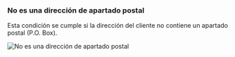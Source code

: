 ### No es una dirección de apartado postal

Esta condición se cumple si la dirección del cliente no contiene un apartado postal (P.O. Box).

<img
  src="/images/essentials/condition-sets/not-p.o-box-address.webp"
  alt="No es una dirección de apartado postal"
/>
